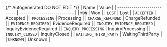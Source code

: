 {/* Autogenerated DO NOT EDIT  */}
| Name                        | Value                       |
| --------------------------- | --------------------------- |
| `WON`                       | Won                         |
| `LOST`                      | Lost                        |
| `ACCEPTED`                  | Accepted                    |
| `PROCESSING`                | Processing                  |
| `CHARGE_REFUNDED`           | ChargeRefunded              |
| `EVIDENCE_REQUIRED`         | EvidenceRequired            |
| `INQUIRY_EVIDENCE_REQUIRED` | InquiryEvidenceRequired     |
| `INQUIRY_PROCESSING`        | InquiryProcessing           |
| `INQUIRY_CLOSED`            | InquiryClosed               |
| `WAITING_THIRD_PARTY`       | WaitingThirdParty           |
| `UNKNOWN`                   | Unknown                     |